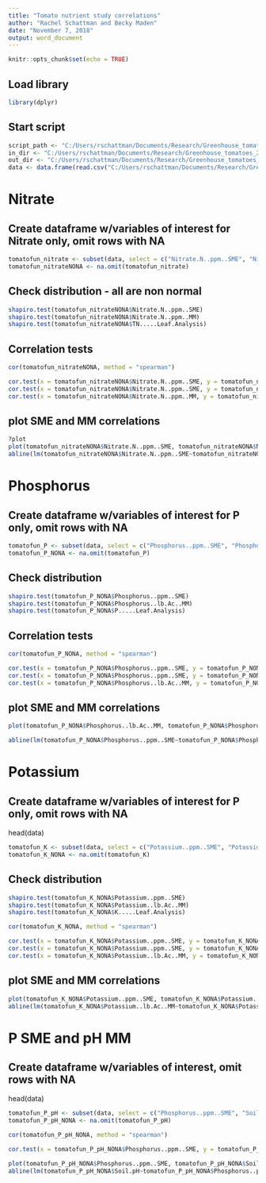 ```yaml
---
title: "Tomato nutrient study correlations"
author: "Rachel Schattman and Becky Maden"
date: "November 7, 2018"
output: word_document
---
```


```r
knitr::opts_chunk$set(echo = TRUE)
```

## Load library
```r
library(dplyr)
```

## Start script


```r
script_path <- "C:/Users/rschattman/Documents/Research/Greenhouse_tomatoes_2018"
in_dir <- "C:/Users/rschattman/Documents/Research/Greenhouse_tomatoes_2018"
out_dir <- "C:/Users/rschattman/Documents/Research/Greenhouse_tomatoes_2018/output"
data <- data.frame(read.csv("C:/Users/rschattman/Documents/Research/Greenhouse_tomatoes_2018/Nutrient_levels_NH_VT_MA_11_14_18.csv"))
```

# Nitrate
## Create dataframe w/variables of interest for Nitrate only, omit rows with NA


```r

tomatofun_nitrate <- subset(data, select = c("Nitrate.N..ppm..SME", "Nitrate.N..ppm..MM", "TN.....Leaf.Analysis"))
tomatofun_nitrateNONA <- na.omit(tomatofun_nitrate) 

```

## Check distribution - all are non normal

```r
shapiro.test(tomatofun_nitrateNONA$Nitrate.N..ppm..SME)
shapiro.test(tomatofun_nitrateNONA$Nitrate.N..ppm..MM)
shapiro.test(tomatofun_nitrateNONA$TN.....Leaf.Analysis)
```
## Correlation tests

```r

cor(tomatofun_nitrateNONA, method = "spearman")

cor.test(x = tomatofun_nitrateNONA$Nitrate.N..ppm..SME, y = tomatofun_nitrateNONA$Nitrate.N..ppm..MM, alternative = "two.sided", method = "spearman", exact = NULL)
cor.test(x = tomatofun_nitrateNONA$Nitrate.N..ppm..SME, y = tomatofun_nitrateNONA$TN.....Leaf.Analysis, alternative = "two.sided", method = "spearman", exact = NULL)
cor.test(x = tomatofun_nitrateNONA$Nitrate.N..ppm..MM, y = tomatofun_nitrateNONA$TN.....Leaf.Analysis, alternative = "two.sided", method = "spearman", exact = NULL)

```
## plot SME and MM correlations
```r
?plot
plot(tomatofun_nitrateNONA$Nitrate.N..ppm..SME, tomatofun_nitrateNONA$Nitrate.N..ppm..MM, type = "p", main = "Nitrate SME and MM, p < 0.001", xlab = "SME PPM", ylab = "MM PPM")
abline(lm(tomatofun_nitrateNONA$Nitrate.N..ppm..SME~tomatofun_nitrateNONA$Nitrate.N..ppm..MM), col = "red") # regression line
```
# Phosphorus
## Create dataframe w/variables of interest for P only, omit rows with NA

```r
tomatofun_P <- subset(data, select = c("Phosphorus..ppm..SME", "Phosphorus..lb.Ac..MM", "P.....Leaf.Analysis"))
tomatofun_P_NONA <- na.omit(tomatofun_P) 

```

## Check distribution 

```r
shapiro.test(tomatofun_P_NONA$Phosphorus..ppm..SME)
shapiro.test(tomatofun_P_NONA$Phosphorus..lb.Ac..MM)
shapiro.test(tomatofun_P_NONA$P.....Leaf.Analysis)
```

## Correlation tests

```r

cor(tomatofun_P_NONA, method = "spearman")

cor.test(x = tomatofun_P_NONA$Phosphorus..ppm..SME, y = tomatofun_P_NONA$Phosphorus..lb.Ac..MM, alternative = "two.sided", method = "spearman", exact = NULL)
cor.test(x = tomatofun_P_NONA$Phosphorus..ppm..SME, y = tomatofun_P_NONA$P.....Leaf.Analysis, alternative = "two.sided", method = "spearman", exact = NULL)
cor.test(x = tomatofun_P_NONA$Phosphorus..lb.Ac..MM, y = tomatofun_P_NONA$P.....Leaf.Analysis, alternative = "two.sided", method = "spearman", exact = NULL)

```

## plot SME and MM correlations
```r

plot(tomatofun_P_NONA$Phosphorus..lb.Ac..MM, tomatofun_P_NONA$Phosphorus..ppm..SME, type = "p", main = "Phosphorus SME and MM, p < 0.001", xlab = "MM PPM", ylab = "SME PPM")

abline(lm(tomatofun_P_NONA$Phosphorus..ppm..SME~tomatofun_P_NONA$Phosphorus..lb.Ac..MM), col = "red") # regression line
```

# Potassium
## Create dataframe w/variables of interest for P only, omit rows with NA
head(data)

```r
tomatofun_K <- subset(data, select = c("Potassium..ppm..SME", "Potassium..lb.Ac..MM", "K.....Leaf.Analysis"))
tomatofun_K_NONA <- na.omit(tomatofun_K) 

```

## Check distribution 

```r
shapiro.test(tomatofun_K_NONA$Potassium..ppm..SME)
shapiro.test(tomatofun_K_NONA$Potassium..lb.Ac..MM)
shapiro.test(tomatofun_K_NONA$K.....Leaf.Analysis)
```

```r

cor(tomatofun_K_NONA, method = "spearman")

cor.test(x = tomatofun_K_NONA$Potassium..ppm..SME, y = tomatofun_K_NONA$Potassium..lb.Ac..MM, alternative = "two.sided", method = "spearman", exact = NULL)
cor.test(x = tomatofun_K_NONA$Potassium..ppm..SME, y = tomatofun_K_NONA$K.....Leaf.Analysis, alternative = "two.sided", method = "spearman", exact = NULL)
cor.test(x = tomatofun_K_NONA$Potassium..lb.Ac..MM, y = tomatofun_K_NONA$K.....Leaf.Analysis, alternative = "two.sided", method = "spearman", exact = NULL)

```

## plot SME and MM correlations
```r

plot(tomatofun_K_NONA$Potassium..ppm..SME, tomatofun_K_NONA$Potassium..lb.Ac..MM, type = "p", main = "Potassium SME and MM, p < 0.001", xlab = "SME PPM", ylab = "MM PPM")
abline(lm(tomatofun_K_NONA$Potassium..lb.Ac..MM~tomatofun_K_NONA$Potassium..ppm..SME), col = "red") # regression line
```

# P SME and pH MM
## Create dataframe w/variables of interest, omit rows with NA
head(data)
```r
tomatofun_P_pH <- subset(data, select = c("Phosphorus..ppm..SME", "Soil.pH"))
tomatofun_P_pH_NONA <- na.omit(tomatofun_P_pH) 
```

```r

cor(tomatofun_P_pH_NONA, method = "spearman")

cor.test(x = tomatofun_P_pH_NONA$Phosphorus..ppm..SME, y = tomatofun_P_pH_NONA$Soil.pH, alternative = "two.sided", method = "spearman", exact = NULL)

plot(tomatofun_P_pH_NONA$Phosphorus..ppm..SME, tomatofun_P_pH_NONA$Soil.pH, type = "p", main = "Phosphorus SME and pH, p < 0.001", xlab = "SME PPM", ylab = "pH")
abline(lm(tomatofun_P_pH_NONA$Soil.pH~tomatofun_P_pH_NONA$Phosphorus..ppm..SME), col = "red") # regression line
```